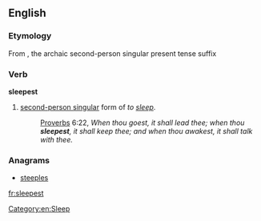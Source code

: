 ==English==

===Etymology===
From {{suffix|sleep|est|lang=en}}, the archaic second-person singular present tense suffix

===Verb===
'''sleepest'''

# {{context|archaic|lang=en}} [[second-person singular]] form of ''to [[sleep]]''.
#: {{RQ:Authorized Version}} [[Proverbs]] 6:22, ''When thou goest, it shall lead thee; when thou '''sleepest''', it shall keep thee; and when thou awakest, it shall talk with thee.''

===Anagrams===
* [[steeples#English|steeples]]

[[Category:en:Sleep]]

[[fr:sleepest]]